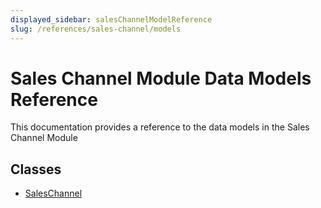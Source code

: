 ```yaml
---
displayed_sidebar: salesChannelModelReference
slug: /references/sales-channel/models
---
```



# Sales Channel Module Data Models Reference

This documentation provides a reference to the data models in the Sales Channel Module

## Classes

- [SalesChannel](../../sales_channel_models/classes/sales_channel_models.SalesChannel/page.mdx)
